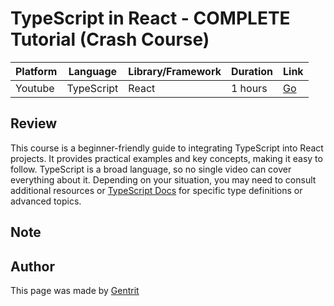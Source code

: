 
<GoBack />

# TypeScript in React - COMPLETE Tutorial (Crash Course)

| Platform | Language   | Library/Framework | Duration | Link                                              |
| -------- | ---------- | ----------------- | -------- | ------------------------------------------------- |
| Youtube  | TypeScript | React             | 1 hours  | [Go](https://www.youtube.com/watch?v=TPACABQTHvM) |

## Review

This course is a beginner-friendly guide to integrating TypeScript into React projects. It provides practical examples and key concepts, making it easy to follow. TypeScript is a broad language, so no single video can cover everything about it. Depending on your situation, you may need to consult additional resources or [TypeScript Docs](https://www.typescriptlang.org/docs/) for specific type definitions or advanced topics.

## Note

<Note message="If you are interested in the course, click the link in the table to go to the course page and learn more." />

## Author

This page was made by [Gentrit](https://github.com/Gentrit29)
